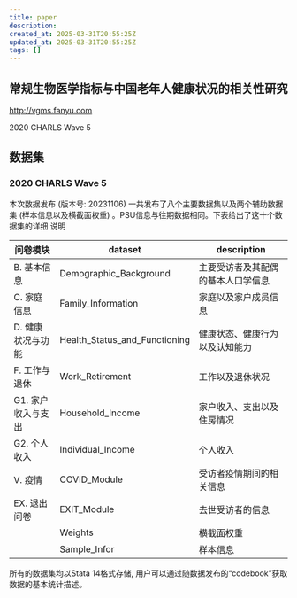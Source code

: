 ---
title: paper
description: 
created_at: 2025-03-31T20:55:25Z
updated_at: 2025-03-31T20:55:25Z
tags: []
---

## 常规生物医学指标与中国老年人健康状况的相关性研究

http://vgms.fanyu.com

2020 CHARLS Wave 5

## 数据集

### 2020 CHARLS Wave 5

本次数据发布 (版本号: 20231106) 一共发布了八个主要数据集以及两个辅助数据集  (样本信息以及横截面权重) 。PSU信息与往期数据相同。下表给出了这十个数据集的详细
说明

| 问卷模块 | dataset | description |
| -------- | ------- | ----------- |
| B. 基本信息 | Demographic_Background | 主要受访者及其配偶的基本人口学信息 |
| C. 家庭信息 |  Family_Information | 家庭以及家户成员信息 |
| D. 健康状况与功能 | Health_Status_and_Functioning | 健康状态、健康行为以及认知能力 |
| F. 工作与退休 | Work_Retirement | 工作以及退休状况 |
| G1. 家户收入与支出 | Household_Income | 家户收入、支出以及住房情况 |
| G2. 个人收入 | Individual_Income | 个人收入 |
| V. 疫情 | COVID_Module | 受访者疫情期间的相关信息 |
| EX. 退出问卷 | EXIT_Module | 去世受访者的信息 |
|  | Weights | 横截面权重 |
| | Sample_Infor | 样本信息 |

所有的数据集均以Stata 14格式存储, 用户可以通过随数据发布的“codebook”获取
数据的基本统计描述。
